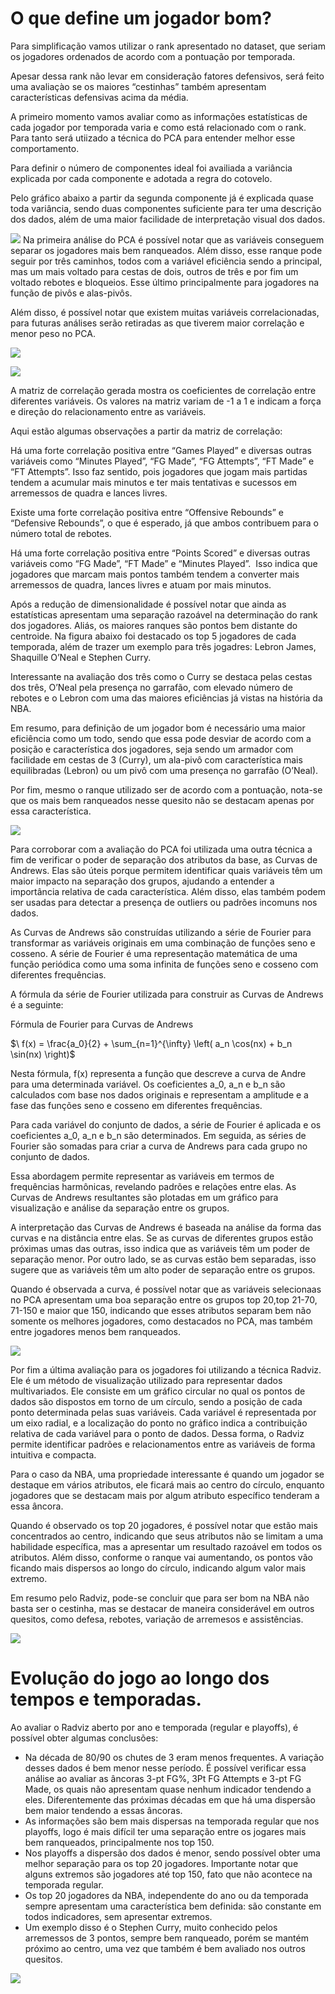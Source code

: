 # O que define um jogador bom?

Para simplificação vamos utilizar o rank apresentado no dataset, que seriam os jogadores ordenados de acordo com a pontuação por temporada.

Apesar dessa rank não levar em consideração fatores defensivos, será feito uma avaliaçào se os maiores "cestinhas" também apresentam características defensivas acima da média.

A primeiro momento vamos avaliar como as informações estatísticas de cada jogador por temporada varia e como está relacionado com o rank. Para tanto será utiizado a técnica do PCA para entender melhor esse comportamento.

Para definir o número de componentes ideal foi availiada a variância explicada por cada componente e adotada a regra do cotovelo.

Pelo gráfico abaixo a partir da segunda componente já é explicada quase toda variância, sendo duas componentes suficiente para ter uma descrição dos dados, além de uma maior facilidade de interpretação visual dos dados.

![](imagens/3.png) Na primeira análise do PCA é possível notar que as variáveis conseguem separar os jogadores mais bem ranqueados. Além disso, esse ranque pode seguir por três caminhos, todos com a variável eficiência sendo a principal, mas um mais voltado para cestas de dois, outros de três e por fim um voltado rebotes e bloqueios. Esse último principalmente para jogadores na função de pivôs e alas-pivôs.

Além disso, é possível notar que existem muitas variáveis correlacionadas, para futuras análises serão retiradas as que tiverem maior correlação e menor peso no PCA.

![](imagens/4.png)

![](imagens/5.png)

A matriz de correlação gerada mostra os coeficientes de correlação entre diferentes variáveis. Os valores na matriz variam de -1 a 1 e indicam a força e direção do relacionamento entre as variáveis.

Aqui estão algumas observações a partir da matriz de correlação:

Há uma forte correlação positiva entre "Games Played" e diversas outras variáveis como "Minutes Played", "FG Made", "FG Attempts", "FT Made" e "FT Attempts". Isso faz sentido, pois jogadores que jogam mais partidas tendem a acumular mais minutos e ter mais tentativas e sucessos em arremessos de quadra e lances livres.

Existe uma forte correlação positiva entre "Offensive Rebounds" e "Defensive Rebounds", o que é esperado, já que ambos contribuem para o número total de rebotes.

Há uma forte correlação positiva entre "Points Scored" e diversas outras variáveis como "FG Made", "FT Made" e "Minutes Played".  Isso indica que jogadores que marcam mais pontos também tendem a converter mais arremessos de quadra, lances livres e atuam por mais minutos.

Após a redução de dimensionalidade é possível notar que ainda as estatísticas apresentam uma separação razoável na determinação do rank dos jogadores. Aliás, os maiores ranques são pontos bem distante do centroide. Na figura abaixo foi destacado os top 5 jogadores de cada temporada, além de trazer um exemplo para três jogadres: Lebron James, Shaquille O'Neal e Stephen Curry.

Interessante na avaliação dos três como o Curry se destaca pelas cestas dos três, O'Neal pela presença no garrafão, com elevado número de rebotes e o Lebron com uma das maiores eficiências já vistas na história da NBA.

Em resumo, para definição de um jogador bom é necessário uma maior eficiência como um todo, sendo que essa pode desviar de acordo com a posição e característica dos jogadores, seja sendo um armador com facilidade em cestas de 3 (Curry), um ala-pivô com característica mais equilibradas (Lebron) ou um pivô com uma presença no garrafão (O'Neal).

Por fim, mesmo o ranque utilizado ser de acordo com a pontuação, nota-se que os mais bem ranqueados nesse quesito não se destacam apenas por essa característica.

![](imagens/6.png)

Para corroborar com a avaliação do PCA foi utilizada uma outra técnica a fim de verificar o poder de separação dos atributos da base, as Curvas de Andrews. Elas são úteis porque permitem identificar quais variáveis têm um maior impacto na separação dos grupos, ajudando a entender a importância relativa de cada característica. Além disso, elas também podem ser usadas para detectar a presença de outliers ou padrões incomuns nos dados.

As Curvas de Andrews são construídas utilizando a série de Fourier para transformar as variáveis originais em uma combinação de funções seno e cosseno. A série de Fourier é uma representação matemática de uma função periódica como uma soma infinita de funções seno e cosseno com diferentes frequências.

A fórmula da série de Fourier utilizada para construir as Curvas de Andrews é a seguinte:

Fórmula de Fourier para Curvas de Andrews

$\ f(x) = \frac{a_0}{2} + \sum_{n=1}^{\infty} \left( a_n \cos(nx) + b_n \sin(nx) \right)$

Nesta fórmula, f(x) representa a função que descreve a curva de Andre para uma determinada variável. Os coeficientes a_0, a_n e b_n são calculados com base nos dados originais e representam a amplitude e a fase das funções seno e cosseno em diferentes frequências.

Para cada variável do conjunto de dados, a série de Fourier é aplicada e os coeficientes a_0, a_n e b_n são determinados. Em seguida, as séries de Fourier são somadas para criar a curva de Andrews para cada grupo no conjunto de dados.

Essa abordagem permite representar as variáveis em termos de frequências harmônicas, revelando padrões e relações entre elas. As Curvas de Andrews resultantes são plotadas em um gráfico para visualização e análise da separação entre os grupos.

A interpretação das Curvas de Andrews é baseada na análise da forma das curvas e na distância entre elas. Se as curvas de diferentes grupos estão próximas umas das outras, isso indica que as variáveis têm um poder de separação menor. Por outro lado, se as curvas estão bem separadas, isso sugere que as variáveis têm um alto poder de separação entre os grupos.

Quando é observada a curva, é possível notar que as variáveis selecionaas no PCA apresentam uma boa separação entre os grupos top 20,top 21-70, 71-150 e maior que 150, indicando que esses atributos separam bem não somente os melhores jogadores, como destacados no PCA, mas também entre jogadores menos bem ranqueados.

![](imagens/7.png)

Por fim a última avaliação para os jogadores foi utilizando a técnica Radviz. Ele é um método de visualização utilizado para representar dados multivariados. Ele consiste em um gráfico circular no qual os pontos de dados são dispostos em torno de um círculo, sendo a posição de cada ponto determinada pelas suas variáveis. Cada variável é representada por um eixo radial, e a localização do ponto no gráfico indica a contribuição relativa de cada variável para o ponto de dados. Dessa forma, o Radviz permite identificar padrões e relacionamentos entre as variáveis de forma intuitiva e compacta.

Para o caso da NBA, uma propriedade interessante é quando um jogador se destaque em vários atributos, ele ficará mais ao centro do círculo, enquanto jogadores que se destacam mais por algum atributo específico tenderam a essa âncora.

Quando é observado os top 20 jogadores, é possível notar que estão mais concentrados ao centro, indicando que seus atributos não se limitam a uma habilidade específica, mas a apresentar um resultado razoável em todos os atributos. Além disso, conforme o ranque vai aumentando, os pontos vão ficando mais dispersos ao longo do círculo, indicando algum valor mais extremo.

Em resumo pelo Radviz, pode-se concluir que para ser bom na NBA não basta ser o cestinha, mas se destacar de maneira considerável em outros quesitos, como defesa, rebotes, variação de arremesos e assistências.

![](imagens/download.png)

# Evolução do jogo ao longo dos tempos e temporadas.

Ao avaliar o Radviz aberto por ano e temporada (regular e playoffs), é possível obter algumas conclusões:

-   Na década de 80/90 os chutes de 3 eram menos frequentes. A variação desses dados é bem menor nesse período. É possível verificar essa análise ao avaliar as âncoras 3-pt FG%, 3Pt FG Attempts e 3-pt FG Made, os quais não apresentam quase nenhum indicador tendendo a eles. Diferentemente das próximas décadas em que há uma dispersão bem maior tendendo a essas âncoras.
-   As informações são bem mais dispersas na temporada regular que nos playoffs, logo é mais difícil ter uma separação entre os jogares mais bem ranqueados, principalmente nos top 150.
-   Nos playoffs a dispersão dos dados é menor, sendo possível obter uma melhor separação para os top 20 jogadores. Importante notar que alguns extremos são jogadores até top 150, fato que não acontece na temporada regular.
-   Os top 20 jogadores da NBA, independente do ano ou da temporada sempre apresentam uma característica bem definida: são constante em todos indicadores, sem apresentar extremos.
-   Um exemplo disso é o Stephen Curry, muito conhecido pelos arremessos de 3 pontos, sempre bem ranqueado, porém se mantém próximo ao centro, uma vez que também é bem avaliado nos outros quesitos.

![](imagens/14.png)
